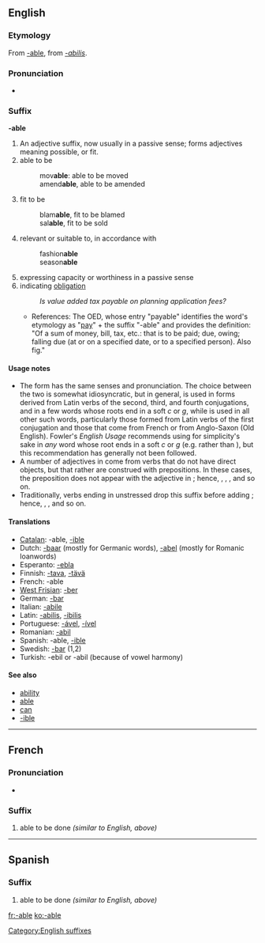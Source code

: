 {{DEFAULTSORT:able}}
{{also|able}}
==English==

{{rfc|remove the copyvio stuff}}

===Etymology===
From {{etyl|fr}} [[#French|-able]], from {{etyl|la}} ''[[-abilis]]''.

===Pronunciation===
* {{IPA|eɪbəl}}

===Suffix===
'''-able'''

# An adjective suffix, now usually in a passive sense; forms adjectives meaning possible, or fit.
# able to be
#: mov'''able''': able to be moved
#: amend'''able''', able to be amended
# fit to be
#: blam'''able''', fit to be blamed
#: sal'''able''', fit to be sold
# relevant or suitable to, in accordance with
#: fashion'''able'''
#: season'''able'''
# expressing capacity or worthiness in a passive sense
# indicating [[obligation]]
#: ''Is value added tax payable on planning application fees?''
#* References: The OED, whose entry "payable" identifies the word's etymology as "[[pay]]" + the suffix "-able" and provides the definition: "Of a sum of money, bill, tax, etc.: that is to be paid; due, owing; falling due (at or on a specified date, or to a specified person). Also fig."

====Usage notes====
* The form {{term|-ible}} has the same senses and pronunciation. The choice between the two is somewhat idiosyncratic, but in general, {{term||-ible}} is used in forms derived from Latin verbs of the second, third, and fourth conjugations, and in a few words whose roots end in a soft ''c'' or ''g'', while {{term||-able}} is used in all other such words, particularly those formed from Latin verbs of the first conjugation and those that come from French or from Anglo-Saxon (Old English). Fowler's ''English Usage'' recommends using {{term||-ible}} for simplicity's sake in ''any'' word whose root ends in a soft ''c'' or ''g'' (e.g. {{term||changible}} rather than {{term|changeable}}), but this recommendation has generally not been followed.
* A number of adjectives in {{term||-able}} come from verbs that do not have direct objects, but that rather are construed with prepositions. In these cases, the preposition does not appear with the adjective in {{term||-able}}; hence, {{term|reliable||worthy of being [[rely|relied]] on}}, {{term|laughable||suited for [[laugh|laughing]] at}}, {{term|remarkable||fit to be [[remark|remarked]] upon}}, and so on.
* Traditionally, verbs ending in unstressed {{term|-ate}} drop this suffix before adding {{term||-able}}; hence, {{term|communicable||able to be [[communicate]]d}}, {{term|eradicable||possible to [[eradicate]]}}, and so on.

====Translations====
* [[Catalan]]: -able, [[-ible]]
* Dutch: [[-baar]] (mostly for Germanic words), [[-abel]] (mostly for Romanic loanwords)
* Esperanto: [[-ebla]]
* Finnish: [[-tava]], [[-tävä]]
* French: -able
* [[West Frisian]]: [[-ber]]
* German: [[-bar]]
* Italian: [[-abile]]
* Latin: [[-abilis]], [[-ibilis]]
* Portuguese: [[-ável]], [[-ível]]
* Romanian: [[-abil]]
* Spanish: -able, [[-ible]]
* Swedish: [[-bar]] (1,2)
* Turkish: -ebil or -abil (because of vowel harmony)

====See also====
* [[ability]]
* [[able]]
* [[can]]
* [[-ible]]

[[Category:English suffixes]]

----

==French==

===Pronunciation===
* {{IPA|abl|lang=fr}}

===Suffix===
{{infl|fr|suffix|cat=suffixes|plural|-ables|sort=able}}

# able to be done ''(similar to English, above)''

----

==Spanish==

===Suffix===
{{infl|es|suffix|sort=able|plural|-ables}}

# able to be done ''(similar to English, above)''

[[fr:-able]]
[[ko:-able]]